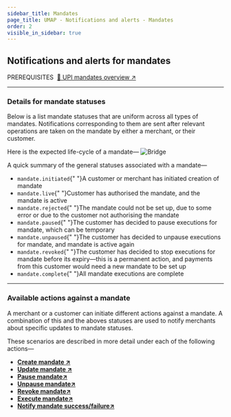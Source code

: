 ```yaml
---
sidebar_title: Mandates
page_title: UMAP - Notifications and alerts - Mandates
order: 2
visible_in_sidebar: true
---
```


## Notifications and alerts for mandates

<Text size="small" weight="600">
    PREREQUISITES&nbsp;
</Text>
<a href="/payments/umap/mandates">🌟 UPI mandates overview ↗</a>

<hr class="primary" />

### Details for mandate statuses
Below is a list mandate statuses that are uniform across all types of mandates. Notifications corresponding to them are sent after relevant operations are taken on the mandate by either a merchant, or their customer.

Here is the expected life-cycle of a mandate—
<img
    src="https://storage.googleapis.com/strapi-assets/latest/mandate_base_diagram/mandate_base_diagram.svg"
    alt="Bridge"
/>

A quick summary of the general statuses associated with a mandate—
<Text>
    <ul>
        <li><code>mandate.initiated</code>{" "}A customer or merchant has initiated creation of mandate</li>
        <li><code>mandate.live</code>{" "}Customer has authorised the mandate, and the mandate is active</li>
        <li><code>mandate.rejected</code>{" "}The mandate could not be set up, due to some error or due to the customer not authorising the mandate</li>
        <li><code>mandate.paused</code>{" "}The customer has decided to pause executions for mandate, which can be temporary</li>
        <li><code>mandate.unpaused</code>{" "}The customer has decided to unpause executions for mandate, and mandate is active again</li>
        <li><code>mandate.revoked</code>{" "}The customer has decided to stop executions for mandate before its expiry—this is a permanent action, and payments from this customer would need a new mandate to be set up</li>
        <li><code>mandate.complete</code>{" "}All mandate executions are complete</li>
    </ul>
</Text>

<hr class="primary" />

### Available actions against a mandate
A merchant or a customer can initiate different actions against a mandate. A combination of this and the aboves statuses are used to notify merchants about specific updates to mandate statuses. 

These scenarios are described in more detail under each of the following actions—
- **<a href="/payments/umap/notifications/mandates/create">Create mandate ↗</a>**
- **<a href="/payments/umap/notifications/mandates/update">Update mandate ↗</a>**
- **<a href="/payments/umap/notifications/mandates/pause">Pause mandate↗</a>**
- **<a href="/payments/umap/notifications/mandates/unpause">Unpause mandate↗</a>**
- **<a href="/payments/umap/notifications/mandates/revoke">Revoke mandate↗</a>**
- **<a href="/payments/umap/notifications/mandates/execute">Execute mandate↗</a>**
- **<a href="/payments/umap/notifications/mandates/notify">Notify mandate success/failure↗</a>**


